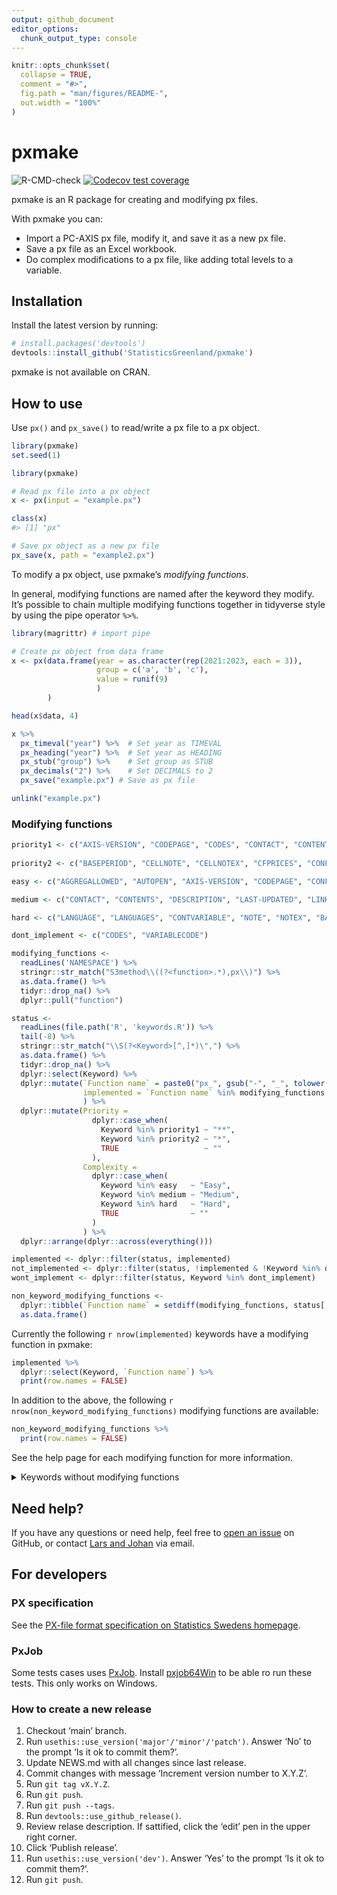 ```yaml
---
output: github_document
editor_options: 
  chunk_output_type: console
---
```


<!-- README.md is generated from README.Rmd. Please edit that file -->

```r
knitr::opts_chunk$set(
  collapse = TRUE,
  comment = "#>",
  fig.path = "man/figures/README-",
  out.width = "100%"
)
```

# pxmake

<!-- badges: start -->
![R-CMD-check](https://github.com/StatisticsGreenland/pxmake/actions/workflows/R-CMD-check.yml/badge.svg)
[![Codecov test coverage](https://codecov.io/gh/StatisticsGreenland/pxmake/branch/main/graph/badge.svg)](https://app.codecov.io/gh/StatisticsGreenland/pxmake?branch=main)
<!-- badges: end -->

pxmake is an R package for creating and modifying px files.

With pxmake you can:

-   Import a PC-AXIS px file, modify it, and save it as a new px file.
-   Save a px file as an Excel workbook.
-   Do complex modifications to a px file, like adding total levels to a variable.

## Installation

Install the latest version by running:

``` r
# install.packages('devtools')
devtools::install_github('StatisticsGreenland/pxmake')
```

pxmake is not available on CRAN.

## How to use

Use `px()` and `px_save()` to read/write a px file to a px object.

```r
library(pxmake)
set.seed(1)
```


``` r
library(pxmake)

# Read px file into a px object
x <- px(input = "example.px")

class(x)
#> [1] "px"

# Save px object as a new px file
px_save(x, path = "example2.px")
```
To modify a px object, use pxmake's *modifying functions*. 

In general, modifying functions are named after the keyword they modify. It's possible to chain multiple modifying functions together in tidyverse style by using the pipe operator `%>%`.

```r
library(magrittr) # import pipe

# Create px object from data frame
x <- px(data.frame(year = as.character(rep(2021:2023, each = 3)), 
                   group = c('a', 'b', 'c'), 
                   value = runif(9)
                   )
        ) 

head(x$data, 4)

x %>% 
  px_timeval("year") %>%  # Set year as TIMEVAL
  px_heading("year") %>%  # Set year as HEADING
  px_stub("group") %>%    # Set group as STUB
  px_decimals("2") %>%    # Set DECIMALS to 2
  px_save("example.px") # Save as px file
```

```r
unlink("example.px")
```


### Modifying functions

```r
priority1 <- c("AXIS-VERSION", "CODEPAGE", "CODES", "CONTACT", "CONTENTS", "CONTVARIABLE", "COPYRIGHT", "DATA", "DESCRIPTION", "DOMAIN", "ELIMINATION", "LANGUAGE", "LANGUAGES", "MAP", "NOTE", "NOTEX", "PRECISION", "SHOWDECIMALS", "SOURCE", "STOCKFA", "SUBJECT-AREA", "SUBJECT-CODE", "TABLEID", "UNITS", "UPDATE-FREQUENCY", "VALUENOTE", "VALUENOTE", "VALUENOTEX", "VALUES", "VARIABLE-TYPE", "VARIABLECODE")
               
priority2 <- c("BASEPERIOD", "CELLNOTE", "CELLNOTEX", "CFPRICES", "CONFIDENTIAL")

easy <- c("AGGREGALLOWED", "AUTOPEN", "AXIS-VERSION", "CODEPAGE", "CONFIDENTIAL", "COPYRIGHT", "NEXT-UPDATE", "SHOWDECIMALS", "SUBJECT-CODE", "TABLEID", "UPDATE-FREQUENCY", "CFPRICES", "DATA", "MAP", "STOCKFA")

medium <- c("CONTACT", "CONTENTS", "DESCRIPTION", "LAST-UPDATED", "LINK", "SOURCE", "SUBJECT-AREA", "TITLE", "UNITS", "DOMAIN", "ELIMINATION", "PRECISION", "VALUENOTE", "VALUENOTEX")

hard <- c("LANGUAGE", "LANGUAGES", "CONTVARIABLE", "NOTE", "NOTEX", "BASEPERIOD", "CELLNOTE", "CELLNOTEX", "VALUES", "VARIABLE-TYPE")

dont_implement <- c("CODES", "VARIABLECODE")

modifying_functions <-
  readLines('NAMESPACE') %>%
  stringr::str_match("S3method\\((?<function>.*),px\\)") %>%
  as.data.frame() %>%
  tidyr::drop_na() %>% 
  dplyr::pull("function")

status <- 
  readLines(file.path('R', 'keywords.R')) %>% 
  tail(-8) %>% 
  stringr::str_match("\\S(?<Keyword>[^,]*)\",") %>% 
  as.data.frame() %>% 
  tidyr::drop_na() %>% 
  dplyr::select(Keyword) %>% 
  dplyr::mutate(`Function name` = paste0("px_", gsub("-", "_", tolower(Keyword))),
                implemented = `Function name` %in% modifying_functions
                ) %>% 
  dplyr::mutate(Priority = 
                  dplyr::case_when(
                    Keyword %in% priority1 ~ "**",
                    Keyword %in% priority2 ~ "*",
                    TRUE                   ~ ""
                  ),
                Complexity = 
                  dplyr::case_when(
                    Keyword %in% easy   ~ "Easy",
                    Keyword %in% medium ~ "Medium",
                    Keyword %in% hard   ~ "Hard",
                    TRUE                ~ ""
                  )
                ) %>% 
  dplyr::arrange(dplyr::across(everything()))

implemented <- dplyr::filter(status, implemented)
not_implemented <- dplyr::filter(status, !implemented & !Keyword %in% dont_implement)
wont_implement <- dplyr::filter(status, Keyword %in% dont_implement)

non_keyword_modifying_functions <- 
  dplyr::tibble(`Function name` = setdiff(modifying_functions, status[, "Function name"])) %>% 
  as.data.frame()
```

Currently the following `r nrow(implemented)` keywords have a modifying function in pxmake:

```r
implemented %>%
  dplyr::select(Keyword, `Function name`) %>% 
  print(row.names = FALSE)
```

In addition to the above, the following `r nrow(non_keyword_modifying_functions)` modifying functions are available:

```r
non_keyword_modifying_functions %>% 
  print(row.names = FALSE)
```

See the help page for each modifying function for more information.

<details>
<summary>Keywords without modifying functions</summary>
These `r nrow(not_implemented)` keywords currently doesn't have a modifying function, but can be implemented.
```r
not_implemented %>% 
  dplyr::select(-implemented) %>% 
  print(row.names = FALSE)
```

Finally these `r nrow(wont_implement)` keywords will not have a modifying function, because they are automatically determined by the data.

```r
wont_implement %>%
  dplyr::select(Keyword) %>% 
  print(row.names = FALSE)
```
</details>

## Need help?
If you have any questions or need help, feel free to [open an issue](https://github.com/StatisticsGreenland/pxmake/issues/new) on GitHub, or contact [Lars and Johan](https://github.com/StatisticsGreenland/pxmake/graphs/contributors) via email.

## For developers

### PX specification

See the [PX-file format specification on Statistics Swedens homepage](https://www.scb.se/globalassets/vara-tjanster/px-programmen/px-file_format_specification_2013.pdf).

### PxJob

Some tests cases uses [PxJob](https://www.stat.fi/tup/tilastotietokannat/px-tuoteperhe_en.html). Install [pxjob64Win](https://github.com/StatisticsGreenland/pxjob64Win) to be able ro run these tests. This only works on Windows.

### How to create a new release

1.  Checkout 'main' branch.
2.  Run `usethis::use_version('major'/'minor'/'patch')`. Answer 'No' to the prompt 'Is it ok to commit them?'.
3.  Update NEWS.md with all changes since last release.
4.  Commit changes with message 'Increment version number to X.Y.Z'.
5.  Run `git tag vX.Y.Z`.
6.  Run `git push`.
7.  Run `git push --tags`.
8.  Run `devtools::use_github_release()`.
9.  Review relase description. If sattified, click the 'edit' pen in the upper right corner.
10. Click 'Publish release'.
11. Run `usethis::use_version('dev')`. Answer 'Yes' to the prompt 'Is it ok to commit them?'.
12. Run `git push`.

